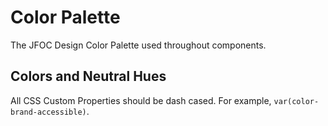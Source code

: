 
<!-- Utility Functions -->


<!-- Style Library Tokens -->


<Meta title="Protons/ColorPalette" />

# Color Palette

The JFOC Design Color Palette used throughout components.

## Colors and Neutral Hues

All CSS Custom Properties should be dash cased. For example, `var(color-brand-accessible)`.

<ColorPalette>
  <ColorItem title="Color" subtitle="Prefix color name with --color- for CSS Custom Property" colors={flattenTokens(colors.colors)}></ColorItem>
</ColorPalette>
